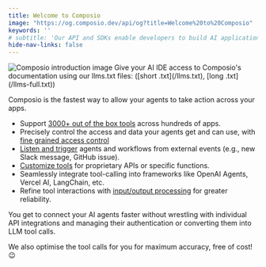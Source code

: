 ```yaml
---
title: Welcome to Composio
image: "https://og.composio.dev/api/og?title=Welcome%20to%20Composio"   # image for socials
keywords: ''
# subtitle: 'Our API and SDKs enable developers to build AI applications and experiences that are a step above the rest.'
hide-nav-links: false
---
```

  
<Frame>
  <img src="../../../assets/images/hero.png" alt="Composio introduction image" />
</Frame>
<Tip>
  Give your AI IDE access to Composio's documentation using our llms.txt files: ([short
  .txt](/llms.txt), [long .txt](/llms-full.txt))
</Tip>

Composio is the fastest way to allow your agents to take action across your apps.

- Support [3000+ out of the box tools](/tools/) across hundreds of apps.
- Precisely control the access and data your agents get and can use, with [fine grained access control](/docs/authenticating-tools)
- [Listen and trigger](/docs/using-triggers) agents and workflows from external events (e.g., new Slack message, GitHub issue).
- [Customize tools](/docs/modifiers/schema-modifiers) for proprietary APIs or specific functions.
- Seamlessly integrate tool-calling into frameworks like OpenAI Agents, Vercel AI, LangChain, etc. 
- Refine tool interactions with [input/output processing](/docs/modifiers/before-execution) for greater reliability.

You get to connect your AI agents faster without wrestling with individual API integrations and managing their authentication or converting them into LLM tool calls.

We also optimise the tool calls for you for maximum accuracy, free of cost! 😉
